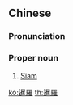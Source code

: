 {{also|暹罗}}
==Chinese==
{{zh-forms|s=暹罗}}

===Pronunciation===
{{zh-pron
|m=Xiānluó
|c=cim3 lo4
|cat=pn
}}

===Proper noun===
{{zh-proper noun}}
# {{lb|zh|historical}} [[Siam]]

[[ko:暹羅]]
[[th:暹羅]]